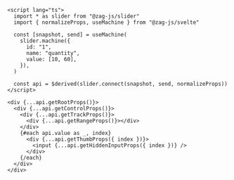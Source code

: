 ```svelte
<script lang="ts">
  import * as slider from "@zag-js/slider"
  import { normalizeProps, useMachine } from "@zag-js/svelte"

  const [snapshot, send] = useMachine(
    slider.machine({
      id: "1",
      name: "quantity",
      value: [10, 60],
    }),
  )

  const api = $derived(slider.connect(snapshot, send, normalizeProps))
</script>

<div {...api.getRootProps()}>
  <div {...api.getControlProps()}>
    <div {...api.getTrackProps()}>
      <div {...api.getRangeProps()}></div>
    </div>
    {#each api.value as _, index}
      <div {...api.getThumbProps({ index })}>
        <input {...api.getHiddenInputProps({ index })} />
      </div>
    {/each}
  </div>
</div>
```
